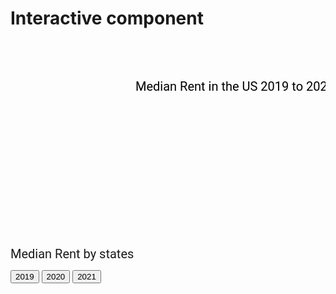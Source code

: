 # Interactive component
<html lang="en">
    
<head>
        <meta charset="utf-8">
        <title></title>
        <script src="https://d3js.org/d3.v4.js"></script>

        <style type ="text/css">

  .line1 {
        fill: none;
        stroke: black;
        stroke-width: 2.0px;
      }
	 
	  
	  #format1{
			  font-size:20px;
			  font-family:Roboto;}
			  
	  #format2{
			  font-size:15px;
			  font-family:Roboto;}
        </style>
		
		
      
    </head>
    
    <body>
    <svg width="800" height="500" id="svg3">
	<text id="format1" x="200" y="80">Median Rent in the US 2019 to 2021</text>
	</svg>
	

<text id="format1" x="200" y="80">Median Rent by states</text>

<!-- Add 2 buttons -->
<button onclick="update(data19)">2019</button>
<button onclick="update(data20)">2020</button>
<button onclick="update(data21)">2021</button>

<!-- Create a div where the graph will take place -->
<div id="my_dataviz"></div>


    
    <script>
      
	  var svg3 = d3.select("#svg3")
      var margin3 = {top: 100, right: 50, bottom: 30, left: 60}
      var width3 =  +svg3.attr("width") - margin3.left - margin3.right
      var height3 = +svg3.attr("height") - margin3.top - margin3.bottom
      var g3 = svg3.append("g").attr("transform", `translate(${margin3.left}, ${margin3.top})`);
      var parseTime = d3.timeParse("%b-%y");
      var xScale3 = d3.scaleTime().range([0, width3]);
      var yScale3 = d3.scaleLinear()
        .domain([0, 3000])
        .range([height3, 0]);
      var line3 = d3.line()
        .x(d => xScale3(d.date))
        .y(d => yScale3(d.high));
      var data3 = 
      [{"date":"Jan-19","high":1270},
{"date":"Feb-19","high":1274},
{"date":"Mar-19","high":1278},
{"date":"Apr-19","high":1283},
{"date":"May-19","high":1288},
{"date":"Jun-19","high":1294},
{"date":"Jul-19","high":1300},
{"date":"Aug-19","high":1304},
{"date":"Sep-19","high":1309},
{"date":"Oct-19","high":1313},
{"date":"Nov-19","high":1316},
{"date":"Dec-19","high":1319},
{"date":"Jan-20","high":1322},
{"date":"Feb-20","high":1326},
{"date":"Mar-20","high":1330},
{"date":"Apr-20","high":1334},
{"date":"May-20","high":1341},
{"date":"Jun-20","high":1344},
{"date":"Jul-20","high":1348},
{"date":"Aug-20","high":1351},
{"date":"Sep-20","high":1359},
{"date":"Oct-20","high":1367},
{"date":"Nov-20","high":1376},
{"date":"Dec-20","high":1390},
{"date":"Jan-21","high":1405},
{"date":"Feb-21","high":1420},
{"date":"Mar-21","high":1439},
{"date":"Apr-21","high":1463},
{"date":"May-21","high":1479.5},
{"date":"Jun-21","high":1502},
{"date":"Jul-21","high":1520},
{"date":"Aug-21","high":1539},
{"date":"Sep-21","high":1554},
{"date":"Oct-21","high":1572.5}];
		
      data3.forEach(function(d) {
            d.date = parseTime(d.date);
      });
     
      xScale3
        .domain(d3.extent(data3, d => d.date));
        
      g3.append("g")
          .attr("transform", `translate(0, ${height3})`)
          .call(d3.axisBottom(xScale3).ticks(18));
      g3.append("g")
          .call(d3.axisLeft(yScale3));
      g3.append("path")
          .datum(data3)
          .attr("class", "line1")
          .attr("fill", "none")
          .attr("d", line3);
		  
	  let totalLength1 = svg3.select('.line1').node().getTotalLength();

	  svg3.select('.line1')
		.attr("stroke-dasharray", totalLength1 + " " + totalLength1)
		.attr("stroke-dashoffset", totalLength1)
		.transition() // Call Transition Method
		.duration(2000) // Set Duration timing (ms)
		.ease(d3.easeLinear) // Set Easing option
		.attr("stroke-dashoffset", 0); 
		
		

    </script>
 
<script>

// create 2 data_set
var data19 = [
{group: "United States", value: 1662.5},
{group: "New York, NY", value: 2743.5},
{group: "Los Angeles-Long Beach-Anaheim, CA", value: 2304.5},
{group: "Chicago, IL", value: 1582.5},
{group: "Dallas-Fort Worth, TX", value: 1403},
{group: "Philadelphia, PA", value: 1550},
{group: "Houston, TX", value: 1350},
{group: "Washington, DC", value: 2053}
];

var data20 = [
{group: "United States", value: 1687.5},
{group: "New York, NY", value: 2659},
{group: "Los Angeles-Long Beach-Anaheim, CA", value: 2322.5},
{group: "Chicago, IL", value: 1583},
{group: "Dallas-Fort Worth, TX", value: 1430},
{group: "Philadelphia, PA", value: 1581},
{group: "Houston, TX", value: 1357},
{group: "Washington, DC", value: 2042.5}];

var data21 = [
{group: "United States", value: 1804},
{group: "New York, NY", value: 2667},
{group: "Los Angeles-Long Beach-Anaheim, CA", value: 2430.5},
{group: "Chicago, IL", value: 1619.5},
{group: "Dallas-Fort Worth, TX", value: 1561.5},
{group: "Philadelphia, PA", value: 1661.5},
{group: "Houston, TX", value: 1434},
{group: "Washington, DC", value: 2090}];    
    
// set the dimensions and margins of the graph
var margin = {top: 30, right: 30, bottom: 70, left: 60},
    width = 660 - margin.left - margin.right,
    height = 400 - margin.top - margin.bottom;

// append the svg object to the body of the page
var svg = d3.select("#my_dataviz")
  .append("svg")
    .attr("width", width + margin.left + margin.right)
    .attr("height", height + margin.top + margin.bottom)
  .append("g")
    .attr("transform",
          "translate(" + margin.left + "," + margin.top + ")");

// X axis
var x = d3.scaleBand()
  .range([ 0, width ])
  .domain(data19.map(function(d) { return d.group; }))
  .padding(0.2);
svg.append("g")
  .attr("transform", "translate(0," + height + ")")
  .call(d3.axisBottom(x))
      .selectAll("text")
    .attr("y", 0)
    .attr("x", 9)
    .attr("dy", ".35em")
    .attr("transform", "rotate(90)")
    .style("text-anchor", "start");

// Add Y axis
var y = d3.scaleLinear()
  .domain([0, 3000])
  .range([ height, 0]);
svg.append("g")
  .attr("class", "myYaxis")
  .call(d3.axisLeft(y));

// A function that create / update the plot for a given variable:
function update(data) {

  var u = svg.selectAll("rect")
    .data(data)

  u
    .enter()
    .append("rect")
    .merge(u)
    .transition()
    .duration(1000)
      .attr("x", function(d) { return x(d.group); })
      .attr("y", function(d) { return y(d.value); })
      .attr("width", x.bandwidth())
      .attr("height", function(d) { return height - y(d.value); })
      .attr("fill", "#69b3a2")
}

// Initialize the plot with the first dataset
update(data19)

</script>
 
    </body>

</html>